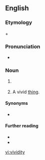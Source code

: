 ==English==

===Etymology===
{{m|en|vivid}} + {{m|en|-ity}}

===Pronunciation===
* {{a|UK}} {{IPA|/vɪˈvɪdɪti/|lang=en}}

===Noun===
{{en-noun|~|vividities}}

# {{lb|en|uncountable|rare}} {{synonym of|vividness|lang=en}}
# {{lb|en|countable}} A vivid [[thing]].

====Synonyms====
* {{sense|quality}} {{l|en|vividness}} {{qualifier|uncountable}}

====Further reading====
* {{R:Webster 1913}}
* {{R:Century 1911}}

[[vi:vividity]]